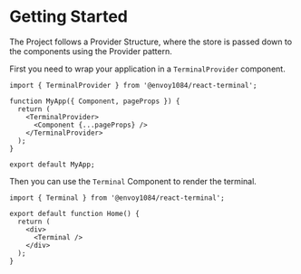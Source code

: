 # Getting Started

The Project follows a Provider Structure, where the store is passed down to the components using the Provider pattern.

First you need to wrap your application in a `TerminalProvider` component.

```tsx filename="src/_app.tsx" {5,7}
import { TerminalProvider } from '@envoy1084/react-terminal';

function MyApp({ Component, pageProps }) {
  return (
    <TerminalProvider>
      <Component {...pageProps} />
    </TerminalProvider>
  );
}

export default MyApp;
```

Then you can use the `Terminal` Component to render the terminal.

```tsx filename="src/pages/index.tsx"
import { Terminal } from '@envoy1084/react-terminal';

export default function Home() {
  return (
    <div>
      <Terminal />
    </div>
  );
}
```
